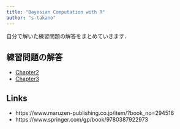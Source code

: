 ```yaml
---
title: "Bayesian Computation with R"
author: "s-takano"
---
```


自分で解いた練習問題の解答をまとめていきます．

## 練習問題の解答

- [Chapter2](./chapter2.html)
- [Chapter3](./chapter3.html)

## Links

- https://www.maruzen-publishing.co.jp/item/?book_no=294516
- https://www.springer.com/gp/book/9780387922973

